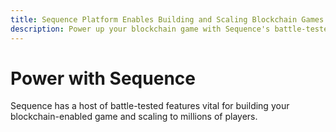 ```yaml
---
title: Sequence Platform Enables Building and Scaling Blockchain Games
description: Power up your blockchain game with Sequence's battle-tested features. Deploy audited contracts, manage NFT metadata, track web3 activity, manage transactions, and connect to webhooks effortlessly. Abstract gas for users and manage node infrastructure with ease.
---
```


# Power with Sequence



Sequence has a host of battle-tested features vital for building your blockchain-enabled game and scaling to millions of players.


<CardGrid>
  <Card
    title="Contract Deployments"
    description="Deploy our suite of audited contracts through the Sequence platform."
    icon="🏗️"
    link="/solutions/builder/contracts"
  />
  <Card
    title="Manage Collections"
    description="Manage your NFT Metadata at scale via APIs or Sequence Builder."
    icon="👷"
    link="/solutions/builder/collections"
  />
  <Card
    title="Indexer"
    description="Equip yourself with an indexer that collects data from 17 networks."
    icon="↔️"
    link="/solutions/builder/indexer"
  />
    <Card
    title="Analytics"
    description="Track every aspect of web3 activity within your game, on Sequence, or on-chain."
    icon="🏪"
    link="/solutions/builder/analytics"
  />
    <Card
    title="Transaction Manager"
    description="Manage transactions at scale and abstract away complexity for your game or app."
    icon="📊"
    link="/solutions/transaction-manager/overview/"
  />
  <Card
    title="Webhooks"
    description="Connect or subscribe to our webhooks to never miss a contract event."
    icon="👛"
    link="/solutions/builder/webhooks"
  />
  <Card
    title="Gas Sponsorship"
    description="Abstract away gas for your users with a few clicks."
    icon="⚙️"
    link="/solutions/builder/gas-tank"
  />
  <Card
    title="Node Gateway"
    description="Manage your node infrastructure with load-balanced capabilities."
    icon="🔀"
    link="/solutions/builder/node-gateway"
  />

</CardGrid>